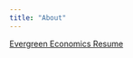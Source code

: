 ```yaml
---
title: "About"
---
```


[Evergreen Economics Resume](https://evergreenecon.com/wp-content/uploads/2021/06/Lehndorff-Resume_June2021.pdf)
